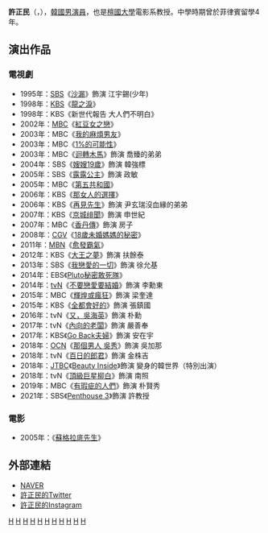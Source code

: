 {{blpunsourced|time=2019-10-09T00:03:50+00:00}}
{{藝人
|姓名 = 許正民
|類型 = 男演員
|圖片 = Huh Jung-Min from acrofan.jpg
|圖片尺寸 = 
|圖片簡介 = 
|本名 = 
|外文名 = Heo Jung Min
|外文 = ko
|羅馬拼音 = 허정민 
|英文名 =
|暱稱 =
|其他藝名 = 
|國籍 = {{KOR}}
|出生日期 = {{birth_date_and_age|1982|11|11}}
|出生地點 = {{KOR}}[[首爾特別市|首爾特別市]]
|宗教信仰 = 
|語言 = [[韓語|韓語]]
|職業 = [[演員|演員]]
|教育程度 = [[檀國大學|檀國大學]]電影系
|出道作品 = 
|出道日期 = 1995年
|代表作品 = 
|活躍年代 =
|唱片公司 = 
|經紀公司 = 
|相關團體 = Moon Child
|網站 = 
}}

'''許正民'''（{{lang-ko|'''허정민'''}}，{{bd|1982年|11月11日}}），[[韓國|韓國]][[男演員|男演員]]，也是[[檀國大學|檀國大學]]電影系教授。中學時期曾於菲律賓留學4年。

== 演出作品 ==
=== 電視劇 ===
*1995年：[[SBS_(韓國)|SBS]]《[[沙漏_(電視劇)|沙漏]]》飾演 江宇錫(少年)
*1998年：[[韓國放送公社|KBS]]《[[龍之淚|龍之淚]]》
*1998年：KBS《新世代報告 大人們不明白》
*2002年：[[文化廣播_(韓國)|MBC]]《[[紅豆女之戀|紅豆女之戀]]》
*2003年：MBC《[[我的麻煩男友|我的麻煩男友]]》
*2003年：MBC《[[1%的可能性|1%的可能性]]》
*2003年：MBC《[[迴轉木馬_(電視劇)|迴轉木馬]]》飾演 喬臻的弟弟
*2004年：SBS《[[嫂嫂19歲|嫂嫂19歲]]》飾演 韓強標
*2005年：SBS《[[露露公主|露露公主]]》飾演 政敏
*2005年：MBC《[[第五共和國_(電視劇)|第五共和國]]》
*2006年：KBS《[[那女人的選擇|那女人的選擇]]》
*2006年：KBS《[[再見先生|再見先生]]》飾演 尹玄瑞沒血緣的弟弟
*2007年：KBS《[[京城绯聞|京城绯聞]]》飾演 申世紀
*2007年：MBC《[[香丹傳|香丹傳]]》飾演 房子
*2008年：[[CGV|CGV]]《[[18歲未婚媽媽的秘密|18歲未婚媽媽的秘密]]》
*2011年：[[MBN|MBN]]《[[愈發霸氣|愈發霸氣]]》
*2012年：KBS《[[大王之夢|大王之夢]]》飾演 扶餘泰
*2013年：SBS《[[我戀愛的一切|我戀愛的一切]]》飾演 徐允基
*2014年：EBS《[[Pluto秘密敢死隊|Pluto秘密敢死隊]]》
*2014年：[[tvN|tvN]]《[[不要戀愛要結婚|不要戀愛要結婚]]》飾演 李勳東
*2015年：MBC《[[輝煌或瘋狂|輝煌或瘋狂]]》飾演 梁奎達
*2015年：KBS《[[全都會好的|全都會好的]]》飾演 張鎮國
*2016年：tvN《[[又，吳海英|又，吳海英]]》飾演 朴勳
*2017年：tvN《[[內向的老闆|內向的老闆]]》飾演 嚴善奉
*2017年：KBS《[[Go_Back夫婦|Go Back夫婦]]》飾演 安在宇
*2018年：[[OCN|OCN]]《[[那個男人_吳秀|那個男人 吳秀]]》飾演 吳加那
*2018年：tvN《[[百日的郎君|百日的郎君]]》飾演 金株吉
*2018年：[[JTBC|JTBC]]《[[Beauty_Inside_(電視劇)|Beauty Inside]]》飾演 變身的韓世界（特別出演）
*2018年：tvN《[[頂級巨星柳白|頂級巨星柳白]]》飾演 南照
*2019年：MBC《[[有瑕疵的人們|有瑕疵的人們]]》飾演 朴賢秀
*2021年：SBS《[[Penthouse_3|Penthouse 3]]》飾演 許教授

=== 電影 ===
*2005年：《[[蘇格拉底先生|蘇格拉底先生]]》

== 外部連結 ==
*[http://search.naver.com/search.naver?sm=tab_hty.top&where=nexearch&ie=utf8&query=%ED%97%88%EC%A0%95%EB%AF%BC&x=0&y=15 NAVER]{{ko}}
*[https://twitter.com/moonchild7824 許正民的Twitter] {{Wayback|url=https://twitter.com/moonchild7824 |date=20200523145303 }}{{ko}}
*[https://www.instagram.com/h2j 許正民的Instagram] {{Wayback|url=https://www.instagram.com/h2j |date=20170512214624 }}{{ko}}

[[Category:韓國男歌手|H]]
[[Category:韓語流行音樂歌手|H]]
[[Category:韓國流行音樂歌手|H]]
[[Category:韓國創作歌手|H]]
[[Category:韓國電視演員|H]]
[[Category:韓國電影演員|H]]
[[Category:檀國大學校友|H]]
[[Category:首爾特別市出身人物|H]]
[[Category:許姓|H]]
[[Category:韓國男演員|H]]
[[Category:1982年出生|H]]